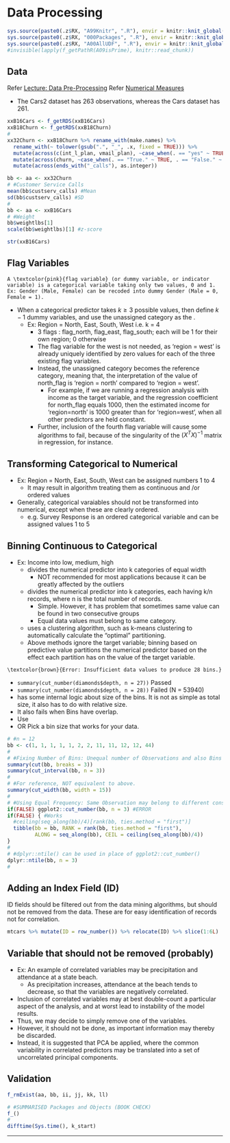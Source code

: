 # Data Processing {#c32}

```r
sys.source(paste0(.z$RX, "A99Knitr", ".R"), envir = knitr::knit_global())
sys.source(paste0(.z$RX, "000Packages", ".R"), envir = knitr::knit_global())
sys.source(paste0(.z$RX, "A00AllUDF", ".R"), envir = knitr::knit_global())
#invisible(lapply(f_getPathR(A09isPrime), knitr::read_chunk))
```

## Data

Refer [Lecture: Data Pre-Processing](#b16 "b16")
Refer [Numerical Measures](#c03 "c03")


\textcolor{pink}{Please import the "B18-Churn.xlsx".}
\textcolor{pink}{Please import the "B16-Cars2.csv".}

- \textcolor{orange}{Caution:} The Cars2 dataset has 263 observations, whereas the Cars dataset has 261.

```r
xxB16Cars <- f_getRDS(xxB16Cars)
xxB18Churn <- f_getRDS(xxB18Churn)
#
xx32Churn <- xxB18Churn %>% rename_with(make.names) %>% 
  rename_with(~ tolower(gsub(".", "_", .x, fixed = TRUE))) %>% 
  mutate(across(c(int_l_plan, vmail_plan), ~case_when(. == "yes" ~ TRUE, . == "no" ~ FALSE))) %>% 
  mutate(across(churn, ~case_when(. == "True." ~ TRUE, . == "False." ~ FALSE))) %>% 
  mutate(across(ends_with("_calls"), as.integer))
```

```r
bb <- aa <- xx32Churn
# #Customer Service Calls
mean(bb$custserv_calls) #Mean
sd(bb$custserv_calls) #SD
#
bb <- aa <- xxB16Cars
# #Weight
bb$weightlbs[1]
scale(bb$weightlbs)[1] #z-score
```


```r
str(xxB16Cars)
```

## Flag Variables

```definition
A \textcolor{pink}{flag variable} (or dummy variable, or indicator variable) is a categorical variable taking only two values, 0 and 1. Ex: Gender (Male, Female) can be recoded into dummy Gender (Male = 0, Female = 1). 
```

- When a categorical predictor takes $k \geq 3$ possible values, then define $k - 1$ dummy variables, and use the unassigned category as the \textcolor{pink}{reference category}. 
  - Ex: Region = North, East, South, West i.e. k = 4 
    - 3 flags : flag_north, flag_east, flag_south; each will be 1 for their own region; 0 otherwise
    - The flag variable for the west is not needed, as 'region = west' is already uniquely identified by zero values for each of the three existing flag variables.
    - Instead, the unassigned category becomes the reference category, meaning that, the interpretation of the value of north_flag is 'region = north' compared to 'region = west'. 
      - For example, if we are running a regression analysis with income as the target variable, and the regression coefficient for north_flag equals 1000, then the estimated income for 'region=north' is 1000 greater than for 'region=west', when all other predictors are held constant.
    - Further, inclusion of the fourth flag variable will cause some algorithms to fail, because of the singularity of the $(X^{T}X)^{-1}$ matrix in regression, for instance.

## Transforming Categorical to Numerical

- Ex: Region = North, East, South, West can be assigned numbers 1 to 4
  - It may result in algorithm treating them as continuous and /or ordered values
- Generally, categorical varaiables should not be transformed into numerical, except when these are clearly ordered. 
  - e.g. Survey Response is an ordered categorical variable and can be assigned values 1 to 5

## Binning Continuous to Categorical

- Ex: Income into low, medium, high
  - \textcolor{pink}{Equal width binning} divides the numerical predictor into k categories of equal width
    - NOT recommended for most applications because it can be greatly affected by the outliers
  - \textcolor{pink}{Equal frequency binning} divides the numerical predictor into k categories, each having k/n records, where n is the total number of records. 
    - Simple. However, it has problem that sometimes same value can be found in two consecutive groups
    - Equal data values must belong to same category.
  - \textcolor{pink}{Binning by clustering} uses a clustering algorithm, such as k-means clustering to automatically calculate the "optimal" partitioning. 
  - \textcolor{pink}{Binning based on predictive value: } Above methods ignore the target variable; binning based on predictive value partitions the numerical predictor based on the effect each partition has on the value of the target variable. 


```conjecture
\textcolor{brown}{Error: Insufficient data values to produce 28 bins.}
```

- `summary(cut_number(diamonds$depth, n = 27))` Passed
- `summary(cut_number(diamonds$depth, n = 28))` Failed (N = 53940)
- \textcolor{pink}{ggplot2::cut_number()} has some internal logic about size of the bins. It is not as simple as total size, it also has to do with relative size. 
- It also fails when Bins have overlap. 
- Use \textcolor{pink}{dplyr::ntile()}
- OR Pick a bin size that works for your data.

```r
# #n = 12
bb <- c(1, 1, 1, 1, 1, 2, 2, 11, 11, 12, 12, 44)
#
# #Fixing Number of Bins: Unequal number of Observations and also Bins with 0 Observations
summary(cut(bb, breaks = 3))
summary(cut_interval(bb, n = 3))
#
# #For reference, NOT equivalent to above. 
summary(cut_width(bb, width = 15))
#
# #Using Equal Frequency: Same Observation may belong to different consecutive Bins
if(FALSE) ggplot2::cut_number(bb, n = 3) #ERROR
if(FALSE) { #Works
  #ceiling(seq_along(bb)/4)[rank(bb, ties.method = "first")] 
  tibble(bb = bb, RANK = rank(bb, ties.method = "first"), 
         ALONG = seq_along(bb), CEIL = ceiling(seq_along(bb)/4)) 
}
#
# #dplyr::ntile() can be used in place of ggplot2::cut_number()
dplyr::ntile(bb, n = 3)
#
```

## Adding an Index Field (ID)

\textcolor{orange}{Caution:} ID fields should be filtered out from the data mining algorithms, but should not be removed from the data. These are for easy identification of records not for correlation.

```r
mtcars %>% mutate(ID = row_number()) %>% relocate(ID) %>% slice(1:6L)
```

## Variable that should not be removed (probably)

- Ex: An example of correlated variables may be precipitation and attendance at a state beach. 
  - As precipitation increases, attendance at the beach tends to decrease, so that the variables are negatively correlated.
- Inclusion of correlated variables may at best double-count a particular aspect of the analysis, and at worst lead to instability of the model results. 
- Thus, we may decide to simply remove one of the variables. 
- However, it should not be done, as important information may thereby be discarded. 
- Instead, it is suggested that PCA be applied, where the common variability in correlated predictors may be translated into a set of uncorrelated principal components.



## Validation {.unlisted .unnumbered .tabset .tabset-fade}

```r
f_rmExist(aa, bb, ii, jj, kk, ll)
```

```r
# #SUMMARISED Packages and Objects (BOOK CHECK)
f_()
#
difftime(Sys.time(), k_start)
```

****
